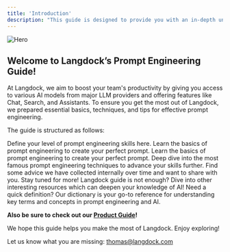 ```yaml
---
title: 'Introduction'
description: "This guide is designed to provide you with an in-depth understanding of our product's functions and capabilities, along with best practices we have gathered over time."
---
```


<img src="/images/header_mar24.png" alt="Hero" />



## Welcome to Langdock’s Prompt Engineering Guide!
At Langdock, we aim to boost your team's productivity by giving you access to various AI models from major LLM providers and offering features like Chat, Search, and Assistants. To ensure you get the most out of Langdock, we prepared essential basics, techniques, and tips for effective prompt engineering.


The guide is structured as follows:


<Card title="What kind of Prompt Engineer are you?" icon="question" href="/prompt-engineering/engineering-type">
  Define your level of prompt engineering skills here.
</Card>

<CardGroup cols={2}>
<Card title="Elements of a Prompt" icon="puzzle-piece" href="/prompt-engineering/prompt-elements">
  Learn the basics of prompt engineering to create your perfect prompt.
</Card>

<Card title="Basics of Prompting" icon="check" href="/prompt-engineering/basics">
  Learn the basics of prompt engineering to create your perfect prompt.
</Card>

<Card title="Techniques" icon="wrench" href="/prompt-engineering/techiques">
  Deep dive into the most famous prompt engineering techniques to advance your skills further.
</Card>

<Card title="Tips & Tricks" icon="lightbulb" href="/prompt-engineering/tricks">
  Find some advice we have collected internally over time and want to share with you. Stay tuned for more!
</Card>

<Card title="Further Ressources" icon="globe" href="/prompt-engineering/resources">
Langdock guide is not enough? Dive into other interesting resources which can deepen your knowledge of AI!
</Card>

<Card title="Dictionary" icon="magnifying-glass" href="/prompt-engineering/dictionary">
Need a quick definition? Our dictionary is your go-to reference for understanding key terms and concepts in prompt engineering and AI.
</Card>
</CardGroup>

**Also be sure to check out our [Product Guide](/product/introduction)!**

We hope this guide helps you make the most of Langdock. Enjoy exploring!

Let us know what you are missing: thomas@langdock.com


